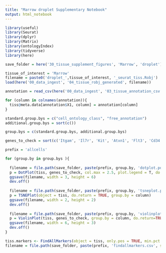 ```yaml
---
title: "Marrow droplet Supplementary Notebook"
output: html_notebook
---
```


```r
library(useful)
library(Seurat)
library(dplyr)
library(Matrix)
library(ontologyIndex)
library(tidyverse)
library(here)

save_folder = here('30_tissue_supplement_figures', 'Marrow', 'droplet')

tissue_of_interest = 'Marrow'
filename = paste0('droplet_',tissue_of_interest, '_seurat_tiss.Robj')
load(here('00_data_ingest', '04_tissue_robj_generated', filename))

annotation = read_csv(here('00_data_ingest', '03_tissue_annotation_csv', 'Marrow_droplet_annotation.csv'))

for (column in colnames(annotation)){
  tiss@meta.data[annotation$X1, column] = annotation[column]
}

standard.group.bys = c("cell_ontology_class", "free_annotation")
additional.group.bys = sort(c())

group.bys = c(standard.group.bys, additional.group.bys)

genes_to_check = sort(c('Itgam', 'Il7r', 'Kit', 'Atxn1', 'Flt3', 'Cd34', 'Slamf1', 'Gpr56', 'Stmn1', 'Mki67', 'Tmem176b',  'Itgal', 'Itgax', 'Emr1', 'Cd68', 'Fcgr3', 'Cd14', 'Fcgr4', 'Mpl', 'Il3ra', 'Mpeg1', 'Itgb2', 'Ahnak', 'Pld4', 'Cd3e', 'Cd4', 'Cd8a', 'Cox6a2', 'Cd40', 'Spn', 'Ly6d', 'Irf8', 'Cd27', 'Fcer2a', 'Cd2', 'Cd7', 'Thy1', 'Cd19', 'Ms4a1', 'Cr2', 'Cd22', 'Cd74', 'Chchd10', 'Cnp', 'Cd79a', 'Cd79b', 'Vpreb3', 'Vpreb1', 'Dntt', 'Pax5', 'Rag1', 'Rag2', 'Cxcr5', 'Ccr6', 'Klrb1a', 'S100a11', 'Ltf', 'Ngp', 'Fcer1g', 'Pglyrp1', 'Lcn2', 'Camp', 'Hp', 'Ptprc', 'Cd48', 'Tfrc', 'Eng', 'Itga2', 'Cxcr4', 'Cd44', 'Bpgm', 'Beta-s', 'Hbb-b2', 'Cpa3', 'Fcer1a', 'Mcpt8', 'Ccl3'))
```

```r

prefix = 'allcells'

for (group.by in group.bys ){
  
  filename = file.path(save_folder, paste(prefix, group.by, 'dotplot.pdf', sep='_'))
  p = DotPlot(tiss, genes_to_check, col.max = 2.5, plot.legend = T, do.return = T, group.by = column) + coord_flip()
  ggsave(filename, width = 3, height = 6)
  dev.off()
  
  filename = file.path(save_folder, paste(prefix, group.by, 'tsneplot.pdf', sep='_'))
  p = TSNEPlot(object = tiss, do.return = TRUE, group.by = column)
  ggsave(filename, width = 2, height = 2)
  dev.off()
  
  filename = file.path(save_folder, paste(prefix, group.by, 'violinplot.pdf', sep='_'))
  p = ViolinPlot(tiss, genes_to_check, group.by = column, do.return=TRUE)
  ggsave(filename, width = 6, height = 3)
  dev.off()
}
```



```r
tiss.markers <- FindAllMarkers(object = tiss, only.pos = TRUE, min.pct = 0.25, thresh.use = 0.25)
filename = file.path(save_folder, paste(prefix, 'findallmarkers.csv', sep='_'))
```

